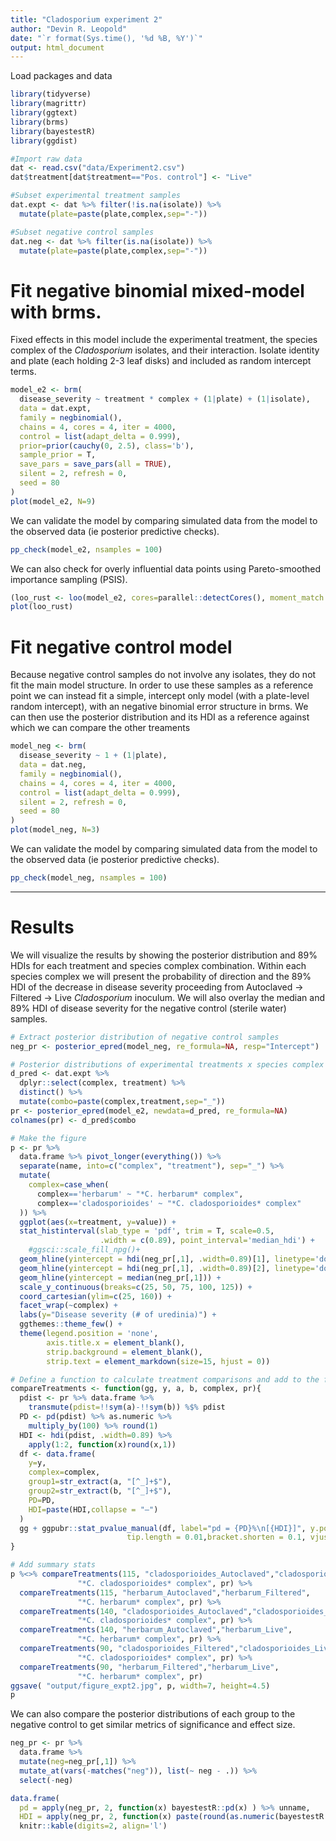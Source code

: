 ```yaml
---
title: "Cladosporium experiment 2"
author: "Devin R. Leopold"
date: "`r format(Sys.time(), '%d %B, %Y')`"
output: html_document
---
```


Load packages and data
```r
library(tidyverse)
library(magrittr)
library(ggtext)
library(brms)
library(bayestestR)
library(ggdist)

#Import raw data
dat <- read.csv("data/Experiment2.csv")
dat$treatment[dat$treatment=="Pos. control"] <- "Live"

#Subset experimental treatment samples
dat.expt <- dat %>% filter(!is.na(isolate)) %>%
  mutate(plate=paste(plate,complex,sep="-"))

#Subset negative control samples
dat.neg <- dat %>% filter(is.na(isolate)) %>%
  mutate(plate=paste(plate,complex,sep="-"))
```

# Fit negative binomial mixed-model with brms.
Fixed effects in this model include the experimental treatment, the species complex of the *Cladosporium* isolates, and their interaction. Isolate identity and plate (each holding 2-3 leaf disks) and included as random intercept terms. 

```r
model_e2 <- brm(
  disease_severity ~ treatment * complex + (1|plate) + (1|isolate),
  data = dat.expt, 
  family = negbinomial(), 
  chains = 4, cores = 4, iter = 4000,
  control = list(adapt_delta = 0.999),
  prior=prior(cauchy(0, 2.5), class='b'),
  sample_prior = T,
  save_pars = save_pars(all = TRUE),
  silent = 2, refresh = 0,
  seed = 80
)
plot(model_e2, N=9)
```

We can validate the model by comparing simulated data from the model to the observed data (ie posterior predictive checks).

```r
pp_check(model_e2, nsamples = 100)
```

We can also check for overly influential data points using Pareto-smoothed importance sampling (PSIS).

```r
(loo_rust <- loo(model_e2, cores=parallel::detectCores(), moment_match = TRUE))
plot(loo_rust)
```

# Fit negative control model
Because negative control samples do not involve any isolates, they do not fit the main model structure. In order to use these samples as a reference point we can instead fit a simple, intercept only model (with a plate-level random intercept), with an negative binomial error structure in brms. We can then use the posterior distribution and its HDI as a reference against which we can compare the other treaments

```r
model_neg <- brm(
  disease_severity ~ 1 + (1|plate),
  data = dat.neg, 
  family = negbinomial(), 
  chains = 4, cores = 4, iter = 4000,
  control = list(adapt_delta = 0.999),
  silent = 2, refresh = 0,
  seed = 80
)
plot(model_neg, N=3)
```

We can validate the model by comparing simulated data from the model to the observed data (ie posterior predictive checks).

```r
pp_check(model_neg, nsamples = 100)
```

****

# Results
We will visualize the results by showing the posterior distribution and 89% HDIs for each treatment and species complex combination. Within each species complex we will present the probability of direction and the 89% HDI of the decrease in disease severity proceeding from Autoclaved -> Filtered -> Live *Cladosporium* inoculum. We will also overlay the median and 89% HDI of disease severity for the negative control (sterile water) samples.


```r
# Extract posterior distribution of negative control samples
neg_pr <- posterior_epred(model_neg, re_formula=NA, resp="Intercept")

# Posterior distributions of experimental treatments x species complex
d_pred <- dat.expt %>%
  dplyr::select(complex, treatment) %>%
  distinct() %>%
  mutate(combo=paste(complex,treatment,sep="_"))
pr <- posterior_epred(model_e2, newdata=d_pred, re_formula=NA)
colnames(pr) <- d_pred$combo

# Make the figure
p <- pr %>% 
  data.frame %>% pivot_longer(everything()) %>%
  separate(name, into=c("complex", "treatment"), sep="_") %>%
  mutate(
    complex=case_when(
      complex=='herbarum' ~ "*C. herbarum* complex",
      complex=='cladosporioides' ~ "*C. cladosporioides* complex"
  )) %>%
  ggplot(aes(x=treatment, y=value)) +
  stat_histinterval(slab_type = 'pdf', trim = T, scale=0.5,
                    .width = c(0.89), point_interval='median_hdi') +
    #ggsci::scale_fill_npg()+
  geom_hline(yintercept = hdi(neg_pr[,1], .width=0.89)[1], linetype='dotted') +
  geom_hline(yintercept = hdi(neg_pr[,1], .width=0.89)[2], linetype='dotted') +
  geom_hline(yintercept = median(neg_pr[,1])) +
  scale_y_continuous(breaks=c(25, 50, 75, 100, 125)) +
  coord_cartesian(ylim=c(25, 160)) +
  facet_wrap(~complex) +
  labs(y="Disease severity (# of uredinia)") +
  ggthemes::theme_few() +
  theme(legend.position = 'none',
        axis.title.x = element_blank(),
        strip.background = element_blank(),
        strip.text = element_markdown(size=15, hjust = 0))

# Define a function to calculate treatment comparisons and add to the figure
compareTreatments <- function(gg, y, a, b, complex, pr){
  pdist <- pr %>% data.frame %>%
    transmute(pdist=!!sym(a)-!!sym(b)) %$% pdist
  PD <- pd(pdist) %>% as.numeric %>%
    multiply_by(100) %>% round(1)
  HDI <- hdi(pdist, .width=0.89) %>% 
    apply(1:2, function(x)round(x,1))
  df <- data.frame(
    y=y, 
    complex=complex,
    group1=str_extract(a, "[^_]+$"),
    group2=str_extract(b, "[^_]+$"),
    PD=PD,
    HDI=paste(HDI,collapse = "—")
  )
  gg + ggpubr::stat_pvalue_manual(df, label="pd = {PD}%\n[{HDI}]", y.position = "y",
                          tip.length = 0.01,bracket.shorten = 0.1, vjust=-0.1)
}

# Add summary stats
p %<>% compareTreatments(115, "cladosporioides_Autoclaved","cladosporioides_Filtered",
               "*C. cladosporioides* complex", pr) %>%
  compareTreatments(115, "herbarum_Autoclaved","herbarum_Filtered",
               "*C. herbarum* complex", pr) %>%
  compareTreatments(140, "cladosporioides_Autoclaved","cladosporioides_Live",
               "*C. cladosporioides* complex", pr) %>%
  compareTreatments(140, "herbarum_Autoclaved","herbarum_Live",
               "*C. herbarum* complex", pr) %>%
  compareTreatments(90, "cladosporioides_Filtered","cladosporioides_Live",
               "*C. cladosporioides* complex", pr) %>%
  compareTreatments(90, "herbarum_Filtered","herbarum_Live",
               "*C. herbarum* complex", pr)
ggsave( "output/figure_expt2.jpg", p, width=7, height=4.5)
p
```

We can also compare the posterior distributions of each group to the negative control to get similar metrics of significance and effect size.

```r
neg_pr <- pr %>%
  data.frame %>%
  mutate(neg=neg_pr[,1]) %>%
  mutate_at(vars(-matches("neg")), list(~ neg - .)) %>%
  select(-neg) 

data.frame(
  pd = apply(neg_pr, 2, function(x) bayestestR::pd(x) ) %>% unname,
  HDI = apply(neg_pr, 2, function(x) paste(round(as.numeric(bayestestR::hdi(x, ci=0.89)[2:3]),2), sep="",collapse = "-") )) %>%
  knitr::kable(digits=2, align='l')

```

